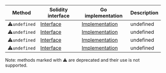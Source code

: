 <table>
  <thead>
    <tr>
      <th>Method</th>
      <th>Solidity interface</th>
      <th>Go implementation</th>
      <th>Description</th>
    </tr>
  </thead>
  <tbody>
    <tr>
      <td>
        ⚠️<code>undefined</code>
      </td>
      <td>
        <a
          href="https://github.com/OffchainLabs/nitro-precompile-interfaces/blob/mainArbAggregator.sol#Lundefined"
          target="_blank"
        >
          Interface
        </a>
      </td>
      <td>
        <a
          href="https://github.com/OffchainLabs/nitro/blob/v3.6.5/precompiles/ArbAggregator.go#Lundefined"
          target="_blank"
        >
          Implementation
        </a>
      </td>
      <td>undefined</td>
    </tr>
    <tr>
      <td>
        ⚠️<code>undefined</code>
      </td>
      <td>
        <a
          href="https://github.com/OffchainLabs/nitro-precompile-interfaces/blob/mainArbAggregator.sol#Lundefined"
          target="_blank"
        >
          Interface
        </a>
      </td>
      <td>
        <a
          href="https://github.com/OffchainLabs/nitro/blob/v3.6.5/precompiles/ArbAggregator.go#Lundefined"
          target="_blank"
        >
          Implementation
        </a>
      </td>
      <td>undefined</td>
    </tr>
    <tr>
      <td>
        ⚠️<code>undefined</code>
      </td>
      <td>
        <a
          href="https://github.com/OffchainLabs/nitro-precompile-interfaces/blob/mainArbAggregator.sol#Lundefined"
          target="_blank"
        >
          Interface
        </a>
      </td>
      <td>
        <a
          href="https://github.com/OffchainLabs/nitro/blob/v3.6.5/precompiles/ArbAggregator.go#Lundefined"
          target="_blank"
        >
          Implementation
        </a>
      </td>
      <td>undefined</td>
    </tr>
    <tr>
      <td>
        ⚠️<code>undefined</code>
      </td>
      <td>
        <a
          href="https://github.com/OffchainLabs/nitro-precompile-interfaces/blob/mainArbAggregator.sol#Lundefined"
          target="_blank"
        >
          Interface
        </a>
      </td>
      <td>
        <a
          href="https://github.com/OffchainLabs/nitro/blob/v3.6.5/precompiles/ArbAggregator.go#Lundefined"
          target="_blank"
        >
          Implementation
        </a>
      </td>
      <td>undefined</td>
    </tr>
  </tbody>
</table>
<p>Note: methods marked with ⚠️ are deprecated and their use is not supported.</p>
